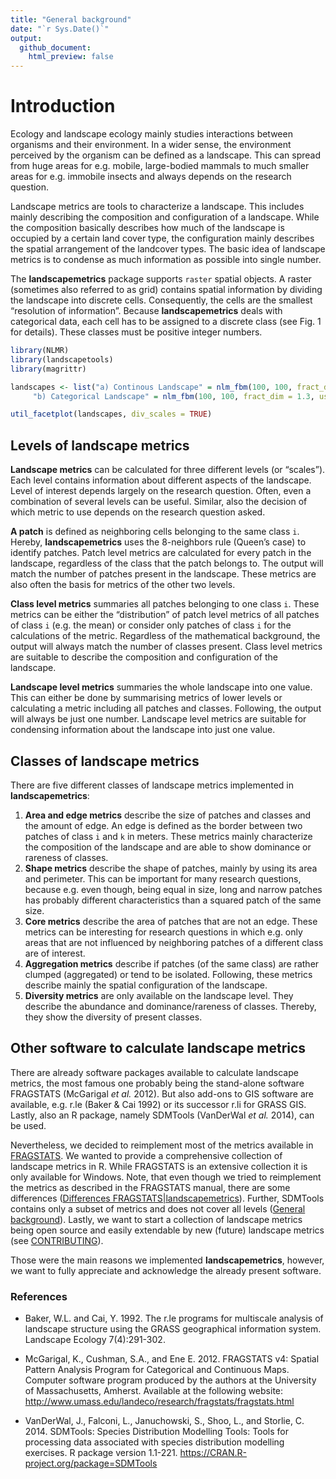 ```yaml
---
title: "General background"
date: "`r Sys.Date()`"
output:
  github_document:
    html_preview: false
---
```


# Introduction

Ecology and landscape ecology mainly studies interactions between organisms and their environment.
In a wider sense, the environment perceived by the organism can be defined as a landscape.
This can spread from huge areas for e.g. mobile, large-bodied mammals to much smaller areas for e.g. immobile insects and always depends on the research question.

Landscape metrics are tools to characterize a landscape.
This includes mainly describing the composition and configuration of a landscape.
While the composition basically describes how much of the landscape is occupied by a certain land cover type, the configuration mainly describes the spatial arrangement of the landcover types.
The basic idea of landscape metrics is to condense as much information as possible into single number.

The **landscapemetrics** package supports `raster` spatial objects. 
A raster (sometimes also referred to as grid) contains spatial information by dividing the landscape into discrete cells.
Consequently, the cells are the smallest "resolution of information".
Because **landscapemetrics** deals with categorical data, each cell has to be assigned to a discrete class (see Fig. 1 for details). 
These classes must be positive integer numbers. 

```r
library(NLMR)
library(landscapetools)
library(magrittr)

landscapes <- list("a) Continous Landscape" = nlm_fbm(100, 100, fract_dim = 1.3, user_seed = 5),
     "b) Categorical Landscape" = nlm_fbm(100, 100, fract_dim = 1.3, user_seed = 5) %>% util_classify(n = 5))

util_facetplot(landscapes, div_scales = TRUE)
```

## Levels of landscape metrics

**Landscape metrics** can be calculated for three different levels (or "scales").
Each level contains information about different aspects of the landscape.
Level of interest depends largely on the research question.
Often, even a combination of several levels can be useful.
Similar, also the decision of which metric to use depends on the research question asked.   

**A patch** is defined as neighboring cells belonging to the same class `i`.
Hereby, **landscapemetrics** uses the 8-neighbors rule (Queen's case) to identify patches.
Patch level metrics are calculated for every patch in the landscape, regardless of the class that the patch belongs to.
The output will match the number of patches present in the landscape.
These metrics are also often the basis for metrics of the other two levels.

**Class level metrics** summaries all patches belonging to one class `i`. 
These metrics can be either the "distribution" of patch level metrics of all patches of class `i` (e.g. the mean) or consider only patches of class `i` for the calculations of the metric.
Regardless of the mathematical background, the output will always match the number of classes present. 
Class level metrics are suitable to describe the composition and configuration of the landscape.

**Landscape level metrics** summaries the whole landscape into one value.
This can either be done by summarising metrics of lower levels or calculating a metric including all patches and classes.
Following, the output will always be just one number. 
Landscape level metrics are suitable for condensing information about the landscape into just one value.

## Classes of landscape metrics

There are five different classes of landscape metrics implemented in **landscapemetrics**:

1. **Area and edge metrics** describe the size of patches and classes and the amount of edge.
An edge is defined as the border between two patches of class `i` and `k` in meters. 
These metrics mainly characterize the composition of the landscape and are able to show dominance or rareness of classes.
2. **Shape metrics** describe the shape of patches, mainly by using its area and perimeter.
This can be important for many research questions, because e.g. even though, being equal in size, long and narrow patches has probably different characteristics than a squared patch of the same size.
3. **Core metrics** describe the area of patches that are not an edge. 
These metrics can be interesting for research questions in which e.g. only areas that are not influenced by neighboring patches of a different class are of interest.
4. **Aggregation metrics** describe if patches (of the same class) are rather clumped (aggregated) or tend to be isolated.
Following, these metrics describe mainly the spatial configuration of the landscape.
5. **Diversity metrics** are only available on the landscape level.
They describe the abundance and dominance/rareness of classes.
Thereby, they show the diversity of present classes.

## Other software to calculate landscape metrics

There are already software packages available to calculate landscape metrics, the most famous one probably being the stand-alone software FRAGSTATS (McGarigal *et al.* 2012). 
But also add-ons to GIS software are available, e.g. r.le (Baker & Cai 1992) or its successor r.li for GRASS GIS. 
Lastly, also an R package, namely SDMTools (VanDerWal *et al.* 2014), can be used.

Nevertheless, we decided to reimplement most of the metrics available in [FRAGSTATS](https://www.umass.edu/landeco/research/fragstats/documents/fragstats_documents.html).
We wanted to provide a comprehensive collection of landscape metrics in R.
While FRAGSTATS is an extensive collection it is only available for Windows. 
Note, that even though we tried to reimplement the metrics as described in the FRAGSTATS manual, there are some differences ([Differences FRAGSTATS|landscapemetrics](https://r-spatialecology.github.io/landscapemetrics/articles/articles/comparing_fragstats_landscapemetrics.html)).
Further, SDMTools contains only a subset of metrics and does not cover all levels ([General background](https://r-spatialecology.github.io/landscapemetrics/articles/articles/general-background.html)).
Lastly, we want to start a collection of landscape metrics being open source and easily extendable by new (future) landscape metrics (see [CONTRIBUTING](CONTRIBUTING.md)).

Those were the main reasons we implemented **landscapemetrics**, however, we want to fully appreciate and acknowledge the already present software.

### References 

- Baker, W.L. and Cai, Y. 1992. The r.le programs for multiscale analysis of landscape structure using the GRASS geographical information system. Landscape Ecology 7(4):291-302.

- McGarigal, K., Cushman, S.A., and Ene E. 2012. FRAGSTATS v4: Spatial Pattern Analysis Program for Categorical and Continuous Maps. Computer software program produced by the authors at the University of Massachusetts, Amherst. Available at the following website: <http://www.umass.edu/landeco/research/fragstats/fragstats.html>

- VanDerWal, J., Falconi, L., Januchowski, S., Shoo, L., and Storlie, C. 2014. SDMTools: Species Distribution Modelling Tools: Tools for processing data associated with species distribution modelling exercises. R package version 1.1-221. <https://CRAN.R-project.org/package=SDMTools>
